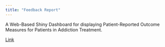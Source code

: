 ```yaml
---
title: "Feedback Report"
---
```


A Web-Based Shiny Dashboard for displaying Patient-Reported Outcome Measures for Patients in Addiction Treatment.

[Link](https://github.com/howardbaek/addiction-dashboard-simple)
